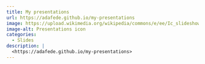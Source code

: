 ```yaml
---
title: My presentations
url: https://adafede.github.io/my-presentations
image: https://upload.wikimedia.org/wikipedia/commons/e/ee/Ic_slideshow_48px.svg
image-alt: Presentations icon
categories:
  - Slides
description: |
  <https://adafede.github.io/my-presentations>
---
```

